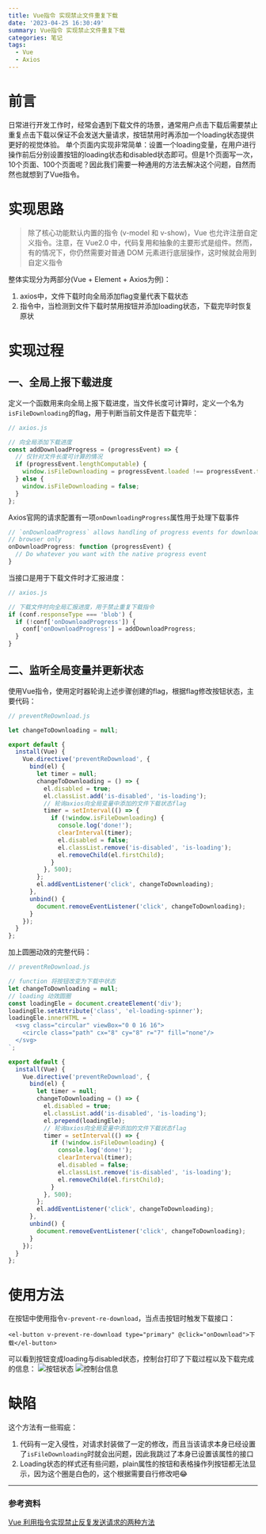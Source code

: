 ```yaml
---
title: Vue指令 实现禁止文件重复下载
date: '2023-04-25 16:30:49'
summary: Vue指令 实现禁止文件重复下载
categories: 笔记
tags:
  - Vue
  - Axios
---
```


# 前言

日常进行开发工作时，经常会遇到下载文件的场景，通常用户点击下载后需要禁止重复点击下载以保证不会发送大量请求，按钮禁用时再添加一个loading状态提供更好的视觉体验。
单个页面内实现非常简单：设置一个loading变量，在用户进行操作前后分别设置按钮的loading状态和disabled状态即可。但是1个页面写一次，10个页面、100个页面呢？因此我们需要一种通用的方法去解决这个问题，自然而然也就想到了Vue指令。

# 实现思路

> 除了核心功能默认内置的指令 (v-model 和 v-show)，Vue 也允许注册自定义指令。注意，在 Vue2.0 中，代码复用和抽象的主要形式是组件。然而，有的情况下，你仍然需要对普通 DOM 元素进行底层操作，这时候就会用到自定义指令

整体实现分为两部分(Vue + Element + Axios为例)：
1. axios中，文件下载时向全局添加flag变量代表下载状态
2. 指令中，当检测到文件下载时禁用按钮并添加loading状态，下载完毕时恢复原状

# 实现过程

## 一、全局上报下载进度

定义一个函数用来向全局上报下载进度，当文件长度可计算时，定义一个名为`isFileDownloading`的flag，用于判断当前文件是否下载完毕：
```javascript
// axios.js

// 向全局添加下载进度
const addDownloadProgress = (progressEvent) => {
  // 仅针对文件长度可计算的情况
  if (progressEvent.lengthComputable) {
    window.isFileDownloading = progressEvent.loaded !== progressEvent.total;
  } else {
    window.isFileDownloading = false;
  }
};
```

Axios官网的请求配置有一项`onDownloadingProgress`属性用于处理下载事件
```javascript
// `onDownloadProgress` allows handling of progress events for downloads
// browser only
onDownloadProgress: function (progressEvent) {
  // Do whatever you want with the native progress event
}
```
当接口是用于下载文件时才汇报进度：
```javascript
// axios.js

// 下载文件时向全局汇报进度，用于禁止重复下载指令
if (conf.responseType === 'blob') {
  if (!conf['onDownloadProgress']) {
    conf['onDownloadProgress'] = addDownloadProgress;
  }
}
```

## 二、监听全局变量并更新状态

使用Vue指令，使用定时器轮询上述步骤创建的flag，根据flag修改按钮状态，主要代码：
```javascript
// preventReDownload.js

let changeToDownloading = null;

export default {
  install(Vue) {
    Vue.directive('preventReDownload', {
      bind(el) {
        let timer = null;
        changeToDownloading = () => {
          el.disabled = true;
          el.classList.add('is-disabled', 'is-loading');
          // 轮询axios向全局变量中添加的文件下载状态flag
          timer = setInterval(() => {
            if (!window.isFileDownloading) {
              console.log('done!');
              clearInterval(timer);
              el.disabled = false;
              el.classList.remove('is-disabled', 'is-loading');
              el.removeChild(el.firstChild);
            }
          }, 500);
        };
        el.addEventListener('click', changeToDownloading);
      },
      unbind() {
        document.removeEventListener('click', changeToDownloading);
      }
    });
  }
};
```

加上圆圈动效的完整代码：
```javascript
// preventReDownload.js

// function 将按钮改变为下载中状态
let changeToDownloading = null;
// loading 动效圆圈
const loadingEle = document.createElement('div');
loadingEle.setAttribute('class', 'el-loading-spinner');
loadingEle.innerHTML = `
  <svg class="circular" viewBox="0 0 16 16">
    <circle class="path" cx="8" cy="8" r="7" fill="none"/>
  </svg>
`;

export default {
  install(Vue) {
    Vue.directive('preventReDownload', {
      bind(el) {
        let timer = null;
        changeToDownloading = () => {
          el.disabled = true;
          el.classList.add('is-disabled', 'is-loading');
          el.prepend(loadingEle);
          // 轮询axios向全局变量中添加的文件下载状态flag
          timer = setInterval(() => {
            if (!window.isFileDownloading) {
              console.log('done!');
              clearInterval(timer);
              el.disabled = false;
              el.classList.remove('is-disabled', 'is-loading');
              el.removeChild(el.firstChild);
            }
          }, 500);
        };
        el.addEventListener('click', changeToDownloading);
      },
      unbind() {
        document.removeEventListener('click', changeToDownloading);
      }
    });
  }
};
```

# 使用方法
在按钮中使用指令`v-prevent-re-download`，当点击按钮时触发下载接口：
```
<el-button v-prevent-re-download type="primary" @click="onDownload">下载</el-button>
```

可以看到按钮变成loading与disabled状态，控制台打印了下载过程以及下载完成的信息：
![按钮状态](https://chev.contrails.space:12650/images/2023/04/25/ceef4fe77d1a85d9d658d543c66fa236.png)
![控制台信息](https://chev.contrails.space:12650/images/2023/04/25/e177f48f7147800673b28579d647c543.png)

# 缺陷
这个方法有一些瑕疵：
1. 代码有一定入侵性，对请求封装做了一定的修改，而且当该请求本身已经设置了`isFileDownloading`时就会出问题，因此我跳过了本身已设置该属性的接口
2. Loading状态的样式还有些问题，plain属性的按钮和表格操作列按钮都无法显示，因为这个圈是白色的，这个根据需要自行修改吧😂

---
### 参考资料

[Vue 利用指令实现禁止反复发送请求的两种方法](https://www.jb51.net/article/170008.htm)


